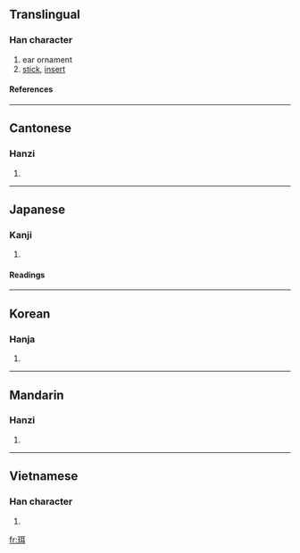 ==Translingual==
===Han character===
{{Han char|rn=96|rad=玉|as=06|sn=10|four=1114<sub>0</sub>|canj=一土尸十 (MGSJ)}}
# ear ornament
# [[stick]], [[insert]]
====References====
{{Han ref|kx=0731.080|dkj=20964|dj=1142.210|hdz=21109.130|uh=73E5|ud=29669|bh=D2AD|bd=53933}}
----
==Cantonese==
===Hanzi===
{{yue-hanzi|jyut=|y=nei6, yi6}}
# {{defn|Cantonese}}
----
==Japanese==
===Kanji===
{{ja-kanji|grade=|rs=玉06}}
# {{defn|Japanese}} 
====Readings====
{{ja-readings|on=[[じ]] (ji)|kun=[[みみだま]] (mimidama), [[みみかざり]] (mimikazari), [[ひがさ]] (higasa)}}
----
==Korean==
===Hanja===
{{ko-hanja|hangeul=이|eumhun=|rv=i|mr=i|y=i}}
# {{defn|Korean}}
----
==Mandarin==
===Hanzi===
{{cmn-hanzi|pin=[[ěr]] ([[er3]])|wg=erh<sup>3</sup>}}
# {{defn|Mandarin}}
----
==Vietnamese==
===Han character===
{{vi-hantu|yến}}
# {{defn|Vietnamese}}

[[fr:珥]]